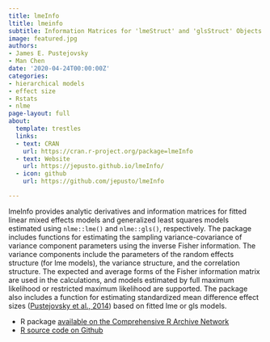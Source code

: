 ```yaml
---
title: lmeInfo
ltitle: lmeinfo
subtitle: Information Matrices for 'lmeStruct' and 'glsStruct' Objects
image: featured.jpg
authors:
- James E. Pustejovsky
- Man Chen
date: '2020-04-24T00:00:00Z'
categories:
- hierarchical models
- effect size
- Rstats
- nlme
page-layout: full
about:
  template: trestles
  links:
  - text: CRAN
    url: https://cran.r-project.org/package=lmeInfo
  - text: Website
    url: https://jepusto.github.io/lmeInfo/
  - icon: github
    url: https://github.com/jepusto/lmeInfo

---
```


lmeInfo provides analytic derivatives and information matrices for fitted linear mixed effects models and generalized least squares models estimated using `nlme::lme()` and `nlme::gls()`, respectively. The package includes functions for estimating the sampling variance-covariance of variance component parameters using the inverse Fisher information. The variance components include the parameters of the random effects structure (for lme models), the variance structure, and the correlation structure. The expected and average forms of the Fisher information matrix are used in the calculations, and models estimated by full maximum likelihood or restricted maximum likelihood are supported. The package also includes a function for estimating standardized mean difference effect sizes ([Pustejovsky et al., 2014](/publication/design-comparable-effect-sizes/)) based on fitted lme or gls models.


- R package [available on the Comprehensive R Archive Network](https://cran.r-project.org/package=lmeInfo)
- [R source code on Github](https://github.com/jepusto/lmeInfo)

